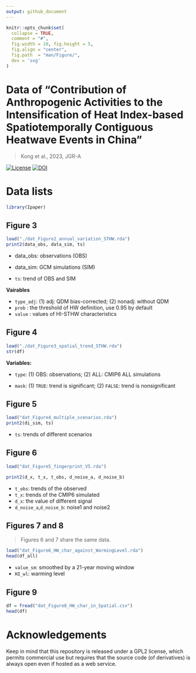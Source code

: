 ```yaml
---
output: github_document
---
```


```r
knitr::opts_chunk$set(
  collapse = TRUE,
  comment = "#",
  fig.width = 10, fig.height = 5,
  fig.align = "center",
  fig.path  = "man/Figure/",
  dev = 'svg'
)
```

# Data of "Contribution of Anthropogenic Activities to the Intensification of Heat Index-based Spatiotemporally Contiguous Heatwave Events in China"
> Kong et al., 2023, JGR-A

<!-- [![R-CMD-check](https://github.com/eco-hydro/phenofit/workflows/R-CMD-check/badge.svg)](https://github.com/eco-hydro/phenofit/actions)
[![codecov](https://codecov.io/gh/eco-hydro/phenofit/branch/master/graph/badge.svg)](https://app.codecov.io/gh/eco-hydro/phenofit) -->
[![License](http://img.shields.io/badge/license-GPL%20%28%3E=%202%29-brightgreen.svg?style=flat)](http://www.gnu.org/licenses/gpl-2.0.html)
[![DOI](https://zenodo.org/badge/DOI/10.5281/zenodo.10360695.svg)](https://doi.org/10.5281/zenodo.10360695)

<!-- [![CRAN](http://www.r-pkg.org/badges/version/phenofit)](https://cran.r-project.org/package=phenofit)
[![total](https://cranlogs.r-pkg.org/badges/grand-total/phenofit)](https://cran.r-project.org/package=phenofit)
[![monthly](https://cranlogs.r-pkg.org/badges/phenofit)](https://cran.r-project.org/package=phenofit)
[![DOI](https://zenodo.org/badge/DOI/10.5281/zenodo.5150204.svg)](https://doi.org/10.5281/zenodo.5150204) -->


# Data lists

```r
library(Ipaper)
```


## Figure 3

```r
load("./dat_Figure2_annual_variation_STHW.rda")
print2(data_obs, data_sim, ts)
```
- data_obs: observations (OBS)

- data_sim: GCM simulations (SIM)

- `ts`: trend of OBS and SIM

**Vairables**

- `type_adj`: (1) adj: QDM bias-corrected; (2) nonadj: without QDM
- `prob`    : the threshold of HW definition, use 0.95 by default
- `value`   : values of HI-STHW characteristics

## Figure 4

```r
load("./dat_Figure3_spatial_trend_STHW.rda")
str(df)
```
**Variables: **

- `type`: (1) OBS: observations; (2) ALL: CMIP6 ALL simulations

- `mask`: (1) `TRUE`: trend is significant; (2) `FALSE`: trend is nonsignificant

## Figure 5

```r
load("dat_Figure4_multiple_scenarios.rda")
print2(di_sim, ts)
```

- `ts`: trends of different scenarios

## Figure 6

```r
load("dat_Figure5_fingerprint_V5.rda")

print2(d_x, t_x, t_obs, d_noise_a, d_noise_b)
```
- `t_obs`: trends of the observed
- `t_x`: trends of the CMIP6 simulated
- `d_x`: the value of different signal
- `d_noise_a`,`d_noise_b`: noise1 and noise2

## Figures 7 and 8

> Figures 6 and 7 share the same data.

```r
load("dat_Figure6_HW_char_against_WarmingLevel.rda")
head(df_all)
```

- `value_sm`: smoothed by a 21-year moving window
- `HI_wl`: warming level

## Figure 9

```r
df = fread("dat_Figure8_HW_char_in_Spatial.csv")
head(df)
```


# Acknowledgements

Keep in mind that this repository is released under a GPL2 license, which permits commercial use but requires that the source code (of derivatives) is always open even if hosted as a web service.
